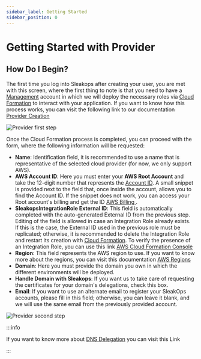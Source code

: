```yaml
---
sidebar_label: Getting Started
sidebar_position: 0
---
```



# Getting Started with Provider

## How Do I Begin?

The first time you log into Sleakops after creating your user, you are met with this screen, where the first thing to note is that you need to have a [Management](/provider/awsprovider/aws-management-acc) account in which we will deploy the necessary roles via [Cloud Formation](/provider/awsprovider/aws-cloud-formation) to interact with your application. If you want to know how this process works, you can visit the following link to our documentation [Provider Creation](/provider/awsprovider#provider-creation)

<Zoom>
  <img
    src="/img/provider/aws/provider-first-step.png"
    alt="Provider first step"
  />
</Zoom>

Once the Cloud Formation process is completed, you can proceed with the form, where the following information will be requested:

- **Name**: Identification field, it is recommended to use a name that is representative of the selected cloud provider (for now, we only support AWS).
- **AWS Account ID**: Here you must enter your **AWS Root Account** and take the 12-digit number that represents the [Account ID](/provider/awsprovider/aws-account-id). A small snippet is provided next to the field that, once inside the account, allows you to find the Account ID. If the snippet does not work, you can access your Root account's billing and get the ID [AWS Billing <FiExternalLink/>](https://us-east-1.console.aws.amazon.com/billing/home#/account).
- **SleakopsIntegrationRole External ID**: This field is automatically completed with the auto-generated External ID from the previous step. Editing of the field is allowed in case an Integration Role already exists. If this is the case, the External ID used in the previous role must be replicated; otherwise, it is recommended to delete the Integration Role and restart its creation with [Cloud Formation](/provider/awsprovider/aws-cloud-formation). To verify the presence of an Integration Role, you can use this link [AWS Cloud Formation Console <FiExternalLink/>](https://us-east-1.console.aws.amazon.com/cloudformation/home?region=us-east-1#/stacks?filteringText=SleakopsIntegrationRole&filteringStatus=active&viewNested=true)
- **Region**: This field represents the AWS region to use. If you want to know more about the regions, you can visit this documentation [AWS Regions <FiExternalLink />](https://docs.aws.amazon.com/AmazonRDS/latest/UserGuide/Concepts.RegionsAndAvailabilityZones.html)
- **Domain**: Here you must provide the domain you own in which the different environments will be deployed.
- **Handle Domain with Sleakops**: If you want us to take care of requesting the certificates for your domain's delegations, check this box.
- **Email**: If you want to use an alternate email to register your SleakOps accounts, please fill in this field; otherwise, you can leave it blank, and we will use the same email from the previously provided account.

<Zoom>
  <img
    src="/img/provider/aws/provider-second-step.png"
    alt="Provider second step"
  />
</Zoom>

:::info

If you want to know more about [DNS Delegation](/provider/awsprovider/hostedzone) you can visit this Link

:::
